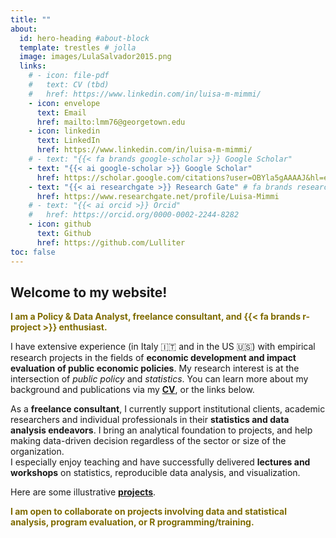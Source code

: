 ```yaml
---
title: ""
about:
  id: hero-heading #about-block 
  template: trestles # jolla
  image: images/LulaSalvador2015.png
  links:
    # - icon: file-pdf
    #   text: CV (tbd)
    #   href: https://www.linkedin.com/in/luisa-m-mimmi/  
    - icon: envelope
      text: Email
      href: mailto:lmm76@georgetown.edu
    - icon: linkedin
      text: LinkedIn
      href: https://www.linkedin.com/in/luisa-m-mimmi/    
    # - text: "{{< fa brands google-scholar >}} Google Scholar"
    - text: "{{< ai google-scholar >}} Google Scholar"
      href: https://scholar.google.com/citations?user=OBYla5gAAAAJ&hl=en&oi=ao
    - text: "{{< ai researchgate >}} Research Gate" # fa brands researchgate
      href: https://www.researchgate.net/profile/Luisa-Mimmi
    # - text: "{{< ai orcid >}} Orcid"
    #   href: https://orcid.org/0000-0002-2244-8282
    - icon: github
      text: Github
      href: https://github.com/Lulliter
toc: false
---
```



<!-- ESEMPI  -->

<!-- + https://bensoltoff.com/about/  -->
<!-- + https://albert-rapp.de/ -->
<!-- https://tanyaviz.com/about/ -->

::: {#hero-heading}

## Welcome to my website!  

[I am a Policy & Data Analyst, freelance consultant, and {{< fa brands r-project >}} enthusiast.]{style="color:  #7f6b00; font-weight: bold;"}

I have extensive experience (in Italy 🇮🇹 and in the US 🇺🇸) with empirical research projects in the fields of **economic development and impact evaluation of public economic policies**. My research interest is at the intersection of *public policy* and *statistics*. 
<!-- As a life-long learner, I enjoy studying new things and writing as a way of reflecting on interesting ideas or new skills I am learning. Hence this [**blog**](https://luisamimmi.org/blog/) page.    -->
You can learn more about my background and publications via my [**CV**](../cv), or the links below.

<!-- the [**research**](../writings) page,  -->
<!-- I gained extensive expertise in data collection-analysis-presentation, working in very different settings ---from private consulting to multilateral development banks, to NGOs and government. -->

As a **freelance consultant**, I currently support institutional clients, academic researchers and individual professionals in their **statistics and data analysis endeavors**. I bring an analytical foundation to projects, and help making data-driven decision regardless of the sector or size of the organization.  
I especially enjoy teaching and have successfully delivered **lectures and workshops** on statistics, reproducible data analysis, and visualization. 

Here are some illustrative [**projects**](https://luisamimmi.org/projects/).

[I am open to collaborate on projects involving data and statistical analysis, program evaluation, or R programming/training.]{style="color:  #7f6b00; font-weight: bold;"} 

<!-- If you want to work with me as a collaborator, supervisor, instructor, or public speaker, drop me a message: -->

:::

